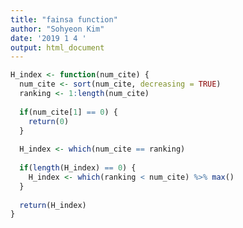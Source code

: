 ```yaml
---
title: "fainsa function"
author: "Sohyeon Kim"
date: '2019 1 4 '
output: html_document
---
```


```r
H_index <- function(num_cite) {
  num_cite <- sort(num_cite, decreasing = TRUE)
  ranking <- 1:length(num_cite)
  
  if(num_cite[1] == 0) {
    return(0)
  }
  
  H_index <- which(num_cite == ranking)
  
  if(length(H_index) == 0) {
    H_index <- which(ranking < num_cite) %>% max()
  }
  
  return(H_index)
}
```




















